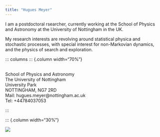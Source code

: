 ```yaml
---
title: "Hugues Meyer"
---
```


I am a postdoctoral rsearcher, currently working at the School of Physics and Astronomy at the University of Nottingham in the UK. 

My research interests are revolving around statistical physica and stochastic processes, with special interest for non-Markovian dynamics, and the physics of search and exploration.



::: columns
::: {.column width="70%"}

<br>
School of Physics and Astronomy \
The University of Nottingham \
University Park \
NOTTINGHAM, NG7 2RD \
Mail: hugues.meyer@nottingham.ac.uk \
Tel: +44784037053 \

:::


::: {.column width="30%"}

![](profile.png){}
